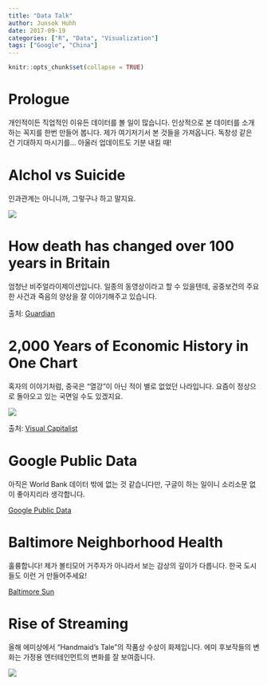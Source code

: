 ```yaml
---
title: "Data Talk"
author: Junsok Huhh
date: 2017-09-19
categories: ["R", "Data", "Visualization"]
tags: ["Google", "China"]
---
```

  
```r
knitr::opts_chunk$set(collapse = TRUE)
```

# Prologue 

개인적이든 직업적인 이유든 데이터를 볼 일이 많습니다. 인상적으로 본 데이터를 소개하는 꼭지를 한번 만들어 봅니다. 제가 여기저기서 본 것들을 가져옵니다. 독창성 같은 건 기대하지 마시기를... 아울러 업데이트도 기분 내킬 때!

# Alchol vs Suicide 

인과관계는 아니니까, 그렇구나 하고 말지요. 

![](https://i.redd.it/15ps6g0lupmz.png)

# How death has changed over 100 years in Britain

엄청난 비주얼라이제이션입니다. 일종의 동영상이라고 할 수 있을텐데, 공중보건의 주요한 사건과 죽음의 양상을 잘 이야기해주고 있습니다. 

출처: [Guardian](https://www.theguardian.com/lifeandstyle/ng-interactive/2017/sep/18/how-death-has-changed-over-100-years-in-britain)

# 2,000 Years of Economic History in One Chart 

혹자의 이야기처럼, 중국은 "열강"이 아닌 적이 별로 없었던 나라입니다. 요즘이 정상으로 돌아오고 있는 국면일 수도 있겠지요. 

 ![](http://2oqz471sa19h3vbwa53m33yj.wpengine.netdna-cdn.com/wp-content/uploads/2017/09/share-of-gdp-history1070.jpg)

출처: [Visual Capitalist](http://www.visualcapitalist.com/2000-years-economic-history-one-chart)

# Google Public Data 

아직은 World Bank 데이터 밖에 없는 것 같습니다만, 구글이 하는 일이니 소리소문 없이 좋아지리라 생각합니다. 

[Google Public Data](https://www.google.com/publicdata/explore?ds=d5bncppjof8f9_&met_y=sp_pop_totl&hl=en&dl=en)

# Baltimore Neighborhood Health 

훌륭합니다! 제가 볼티모어 거주자가 아니라서 보는 감상의 깊이가 다릅니다. 한국 도시들도 이런 거 만들어주세요! 

[Baltimore Sun](http://data.baltimoresun.com/news/neighborhood-health/)

# Rise of Streaming 

올해 에미상에서 "Handmaid's Tale"의 작품상 수상이 화제입니다. 에미 후보작들의 변화는 가정용 엔터테인먼트의 변화를 잘 보여줍니다. 

![](https://i.redd.it/8fu135v7comz.png)


